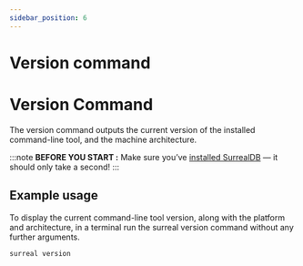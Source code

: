 ```yaml
---
sidebar_position: 6
---
```


# Version command

# Version Command

The version command outputs the current version of the installed command-line tool, and the machine architecture.

:::note
__BEFORE YOU START :__ Make sure you’ve [installed SurrealDB](/docs/surrealdb/1.1.x/installation/overview/) — it should only take a second!
:::

## Example usage
To display the current command-line tool version, along with the platform and architecture, in a terminal run the surreal version command without any further arguments.

```bash
surreal version
```

